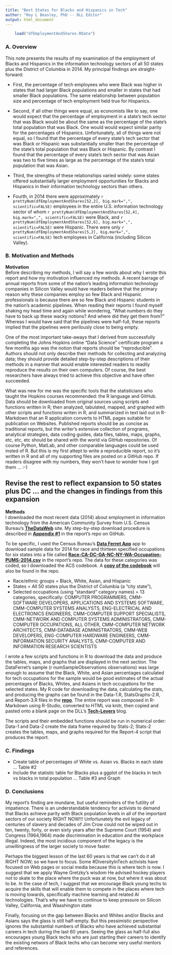 ```yaml
---
title: "Best States for Blacks and Hispanics in Tech"
author: "Roy L Beasley, PhD -- DLL Editor"
output: html_document
---
```

```r
    load("dfEmploymentAndShares.RData")
```

### A. Overview 

This note presents the results of my examination of the employment of Blacks and Hispanics in the information technology sectors of all 50 states plus the District of Columbia in 2014. My principal findings are straight-forward:   

* First, the percentage of tech employees who were Black was higher in states that had larger Black populations and smaller in states that had smaller Black populations. The same relationship between population size and percentage of tech employment held true for Hispanics. 

* Second, if all other things were equal, as economists like to say, one would expect that the percentage of employment in a state's tech sector that was Black would be about the same as the percentage of the state's total population that was Black. One would would expect similar parity for the percentages of Hispanics. Unfortunately, all of things were not equal, so I found that the percentage of every state's tech sector that was Black or Hispanic was substantially smaller than the percentage of the state's total population that was Black or Hispanic. By contrast I found that the percentage of every state's tech sector that was Asian was two to five times as large as the percentage of the state's total population that was Asian.

* Third, the strengths of these relationships varied widely: some states offered substantially larger employment opportunities for Blacks and Hispanics in their information technology sectors than others.

* Fourth, in 2014 there were approximately ```r prettyNum(dfEmploymentAndShares[52,2], big.mark=",", scientific=FALSE)``` employees in the entire U.S. information technology sector of whom ```r prettyNum(dfEmploymentAndShares[52,4], big.mark=",", scientific=FALSE)``` were Black, and 
```r prettyNum(dfEmploymentAndShares[52,6], big.mark=",", scientific=FALSE)``` were Hispanic. There were only ```r prettyNum(dfEmploymentAndShares[5,2], big.mark=",", scientific=FALSE)``` tech employees in California (including Silicon Valley).


### B. Motivation and Methods

<b>Motivation</b>   
Before describing my methods, I will say a few words about why I wrote this report and how my motivation influenced my methods. A recent barrage of annual reports from some of the nation's leading information technology companies in Silicon Valley would have readers believe that the primary reason why these companies employ so few Black and Hispanic professionals is because there are so few Black and Hispanic students in the nation's academic pipelines. When reading their reports I found myself shaking my head time and again while wondering, "What numbers do they have to back up these wacky notions? And where did they get them from?" Whereas I would have said that the pipelines were half-full, these reports implied that the pipelines were perilously close to being empty. 

One of the most important take-aways that I derived from successfully completing the Johns Hopkins online "Data Science" certificate program a few months ago was the notion that reports should be "reproducible". Authors should not only describe their methods for collecting and analyzing data; they should provide detailed step-by-step descriptions of their methods in a manner that would enable interested readers to readily reproduce the results on their own computers. Of course, the best researchers have always tried to achieve this objective and have often succeeded. 

What was new for me was the specific tools that the statisticians who taught the Hopkins courses recommended: the R language and GitHub. Data should be downloaded from original sources using scripts and functions written in R; then analyzed, tabulated, mapped, and graphed with other scripts and functions writen in R, and summarized in text laid out in R-Markdown that an R application converts to HTML pages suitable for publication on Websites. Published reports should be as concise as traditional reports, but the writer's extensive collection of programs, analytical strategies, data coding guides, data files, tables, maps, graphs, etc, etc, etc should be shared with the world via GitHub repositories. Of course Python, MatLab, and other comparable languages could be used insted of R. But this is my first attept to write a reproducible report, so it's written in R and all of my supporting files are posted on a GitHub repo. If readers disagree with my numbers, they won't have to wonder how I got them ... :-)

## Revise the rest to reflect expansion to 50 states plus DC ... and the changes in findings from this expansion 

<b>Methods</b>   
I downloaded the most recent data (2014) about employment in information technology from the American Community Survey from U.S. Census Bureau's <b>[TheDataWeb](http://thedataweb.rm.census.gov/index.html)</b> site. My step-by-step download procedure is described in <b>[Appendix #1](https://github.com/Archimedes2kxx/BestStatesForBlackTech/blob/19bc4ca9628ce050805510ffa1dbf3fdd2103a68/Appendix-1.Rmd)</b> in the report's repo on GitHub. 

To be specific, I used the Census Bureau's <b>[Data Ferret App](http://dataferrett.census.gov/LaunchDFA.html)</b> app to download sample data for 2014 for race and thirteen specified occupations for six states into a file called <b>[Race-CA-DC-GA-NC-NY-WA-Occupation-PUMS-2014.csv](Race-CA-DC-GA-NC-NY-WA-Occupation-PUMS-2014.csv)</b> in the report's repo. The data for these categories was coded, so I downloaded the ACS codebook. A <b>[copy of the codebook](https://github.com/Archimedes2kxx/BestStatesForBlackTech/blob/ee64520f2e672b0919b4e6320154fdd1d43115f6/Race-CA-DC-GA-NC-NY-WA-Occupation-PUMS-2014-CodeBook.txt)</b> will also be found in the repo.

* Race/ethnic groups = Black, White, Asian, and Hispanic 
* States = All 50 states plus the District of Columbia (a "city state"), 
* Selected occupations (using "standard" category names) = 13 categories, specifically: COMPUTER PROGRAMMERS, CMM-SOFTWARE DEVELOPERS, APPLICATIONS AND SYSTEMS SOFTWARE, CMM-COMPUTER SYSTEMS ANALYSTS, ENG-ELECTRICAL AND ELECTRONICS ENGINEERS, CMM-COMPUTER SUPPORT SPECIALISTS, CMM-NETWORK AND COMPUTER SYSTEMS ADMINISTRATORS, CMM-COMPUTER OCCUPATIONS, ALL OTHER, CMM-COMPUTER NETWORK ARCHITECTS, CMM-DATABASE ADMINISTRATORS, CMM-WEB DEVELOPERS, ENG-COMPUTER HARDWARE ENGINEERS, CMM-INFORMATION SECURITY ANALYSTS, CMM-COMPUTER AND INFORMATION RESEARCH SCIENTISTS  

I wrote a few scripts and functions in R to download the data and produce the tables, maps, and graphs that are displayed in the next section. The DataFerret's sample (r numSampleObservations observations) was large enough to assume that the Black, White, and Asian percentages calculated for tech occupations for the sample would be good estimates of the actual percentages of Blacks, Whites, and Asians in tech occupations for the selected states. My R code for downloading the data, calculating the stats, and producing the graphs can be found in the Data-1.R, StatsGraphs-2.R, and Report-3.R files in the <b>[repo](https://github.com/Archimedes2kxx/BestStatesForBlackTech)</b>. The entire report was composed in R-Markdown using R-Studio, converted to HTML via knitr, then copied and pasted onto a blank page on the DLL's <b>[Tech-Levers](http://hbcu-levers.blogspot.com/p/draft-of-best-states-for-blacks-in-tech.html)</b> blog. 

The scripts and their embedded functions should be run in numerical order: Data-1 and Data-2 create the data frame required by Stats-2; Stats-2 creates the tables, maps, and graphs required for the Report-4 script that produces the report.
  
### C. Findings

* Create table of percentages of White vs. Asian vs. Blacks in each state ... Table #2
* Include the statistic table for Blacks plus a ggplot of the blacks in tech vs blacks in total population ... Table #3 and Graph

### D. Conclusions 
My report's finding are mundane, but useful reminders of the futility of impatience. There is an understandable tendency for activists to demand that Blacks achieve parity with Black population levels in all of the important sectors of our society RIGHT NOW!!! Unfortunately the evil legacy of centuries of slavery and decades of Jim Crow could not be wiped out in ten, twenty, forty, or even sixty years after the Supreme Court (1954) and Congress (1964,1964) made discrimination in education and the workplace illegal. Indeed, the most incidious component of the legacy is the unwillingness of the larger society to move faster.

Perhaps the biggest lesson of the last 60 years is that we can't do it all RIGHT NOW; so we have to focus. Some #DiversityInTech activists have focused on Web pages or social media because this is where tech is  now. I suggest that we apply Wayne Gretzky's wisdom He advised hockey players not to skate to the place where the puck was at now, but where it was about to be. In the case of tech, I suggest that we encourage Black young techs to acquire the skills that will enable them to compete in the places where tech is moving towards, specifically machine learning and related AI technologies. That's why we have to continue to keep pressure on Silicon Valley, California, and Waashington state

Finally, focusing on the gap between Blacks and Whites and/or Blacks and Asians says the glass is still half-empty. But this pessimistic perspective ignores the substantial numbers of Blacks who have achieved substantial careers in tech during the last 60 years. Seeing the glass as half-full also encourages young Black techs who are just starting their careers to identify the existing networs of Black techs who can become very useful mentors and references.
